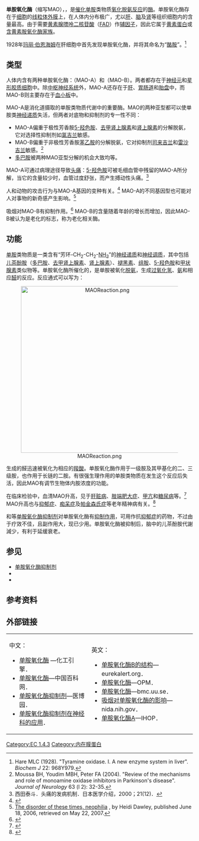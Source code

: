 {{FixBunching|beg}}
{{noteTA|G1=生命科学}}
{{protein
| Name = [[单胺氧化酶A|单胺氧化酶A]]
| caption = 人类单胺氧化酶（MAO-A）单体的丝带模型。图中的MAO-A与[[线粒体|线粒体]]的[[外膜|外膜]]相连，并与[[FAD|FAD]]和抑制剂[[氯吉兰|氯吉兰]]相结合。结构来自{{PDB|2BXS}}。
| image = Monoamine oxidase A 2BXS.png
| width = 
| HGNCid = 6833
| Symbol = [[MAOA|MAOA]]
| AltSymbols = 
| EntrezGene = 4128
| OMIM = 309850
| RefSeq = NM_000240
| UniProt = P21397
| PDB = 
| ECnumber = 1.4.3.4
| Chromosome = X
| Arm = p
| Band = 11
| LocusSupplementaryData = .4-p11.3
}}
{{FixBunching|mid}}
{{protein
| Name = [[单胺氧化酶B|单胺氧化酶B]]
| caption = 人类单胺氧化酶B的模型。结构来自{{PDB|1GOS}}。
| image = MonoamineOxidase-1GOS.png
| width = 
| HGNCid = 6834
| Symbol = MAOB
| AltSymbols = 
| EntrezGene = 4129
| OMIM = 309860
| RefSeq = NM_000898
| UniProt = P27338
| PDB = 
| ECnumber = 1.4.3.4
| Chromosome = X
| Arm = p
| Band = 11
| LocusSupplementaryData = .4-p11.3
}}
{{FixBunching|end}}
{{Redirect2|MAO|一位日本女性歌手|Mao}}
'''单胺氧化酶'''（缩写MAO），{{EC number|1.4.3.4}}，是[[催化|催化]][[单胺|单胺]]类物质[[氧化|氧化]][[脱氨|脱氨反应]]的[[酶|酶]]。单胺氧化酶存在于[[细胞|细胞]]的[[线粒体|线粒体]][[外膜|外膜]]上，在人体内分布极广，尤以[[肝|肝]]、[[脑|脑]]及[[肾|肾]]等组织细胞内的含量最高。由于需要[[黄素腺嘌呤二核苷酸|黄素腺嘌呤二核苷酸]]（[[FAD|FAD]]）作[[辅因子|辅因子]]，因此它属于[[黄素蛋白|黄素蛋白]]或[[含黄素胺氧化酶|含黄素胺氧化酶]][[蛋白质家族|家族]]。

1928年[[玛丽·伯恩海姆|玛丽·伯恩海姆]]在肝细胞中首先发现单胺氧化酶，并将其命名为“[[酪胺|酪胺]]{{le|氧化酶|Oxidase}}”。<ref>Hare MLC (1928). "Tyramine oxidase. I. A new enzyme system in liver". ''Biochem J'' 22: 968Y979.</ref>

==类型==
人体内含有两种单胺氧化酶：{{le|单胺氧化酶A|Monoamine oxidase A}}（MAO-A）和{{le|单胺氧化酶B|Monoamine oxidase B}}（MAO-B）。两者都存在于[[神经元|神经元]]和[[星形胶质细胞|星形胶质细胞]]中。除[[中枢神经系统|中枢神经系统]]外，MAO-A还存在于[[肝|肝]]、[[胃肠道|胃肠道]]和[[胎盘|胎盘]]中，而MAO-B则主要存在于[[血小板|血小板]]中。

MAO-A是消化道摄取的单胺类物质代谢中的重要酶。MAO的两种亚型都可以使单胺类[[神经递质|神经递质]]失活，但两者对底物和抑制剂的专一性不同：
*MAO-A偏重于极性芳香胺[[5-羟色胺|5-羟色胺]]、[[去甲肾上腺素|去甲肾上腺素]]和[[肾上腺素|肾上腺素]]的分解脱氨，它对选择性抑制剂如[[氯吉兰|氯吉兰]]敏感。
*MAO-B偏重于非极性芳香胺[[苯乙胺|苯乙胺]]的分解脱氨，它对抑制剂[[司来吉兰|司来吉兰]]和[[雷沙吉兰|雷沙吉兰]]敏感。<ref>Moussa BH, Youdim MBH, Peter FA (2004). "Review of the mechanisms and role of monoamine oxidase inhibitors in Parkinson's disease". ''Journal of Neurology'' 63 (l 2): 32-35.</ref>
*[[多巴胺|多巴胺]]被两种MAO亚型分解的机会大致均等。

MAO-A可通过病理途径导致[[头痛|头痛]]：[[5-羟色胺|5-羟色胺]]可被毛细血管中残留的MAO-A所分解，当它的含量较少时，血管过度舒张，而产生搏动性头痛。<ref>西田泰斗．头痛的发病机制．日本医学介绍，2000；21(12)．</ref>

人和动物的攻击行为与MAO-A基因的变种有关。<ref>{{cite journal en|author=Caspi A, McClay J, Moffitt T, Mill J, Martin J, Craig I, Taylor A, Poulton R |title=Role of genotype in the cycle of violence in maltreated children |journal=Science |volume=297 |issue=5582 |pages=851–4 |year=2002 |pmid=12161658 | doi = 10.1126/science.1072290 <!--Retrieved from CrossRef by DOI bot-->}}</ref> MAO-A的不同基因型也可能对人对事物的新奇感产生影响。<ref>[http://www.medialifemagazine.com/cgi-bin/artman/exec/view.cgi?archive=226&num=5439 The disorder of these times, neophilia] {{Wayback|url=http://www.medialifemagazine.com/cgi-bin/artman/exec/view.cgi?archive=226&num=5439 |date=20120204130857 }}, by Heidi Dawley, published June 18, 2006, retrieved on May 22, 2007.</ref>

吸烟对MAO-B有抑制作用。<ref>{{cite journal en|author=Fowler JS, Volkow ND, Wang GJ, Pappas N, Logan J, MacGregor R, Alexoff D, Wolf AP, Warner D, Cilento R, Zezulkova I |title=Neuropharmacological actions of cigarette smoke: brain monoamine oxidase B (MAO B) inhibition |journal=Journal of addictive diseases |year=1998 |pmid=9549600}}</ref> MAO-B的含量随着年龄的增长而增加，因此MAO-B被认为是老化的标志，称为老化相关酶。

==功能==
[[单胺|单胺]]类物质是一类含有“芳环-CH<sub>2</sub>-CH<sub>2</sub>-[[胺|NH<sub>2</sub>]]”的[[神经递质|神经递质]]和[[神經調節|神经调质]]，其中包括[[儿茶酚胺|儿茶酚胺]]（[[多巴胺|多巴胺]]、[[去甲肾上腺素|去甲肾上腺素]]、[[肾上腺素|肾上腺素]]）、[[褪黑素|褪黑素]]、[[组胺|组胺]]、[[5-羟色胺|5-羟色胺]]和[[甲状腺素|甲状腺素]]类似物等。单胺氧化酶所催化的，是单胺被氧化[[脱氨|脱氨]]，生成[[过氧化氢|过氧化氢]]、[[氨|氨]]和相应[[醛|醛]]的反应。反应通式可以写为：

<center>[[File:MAOReaction.png|450px]]</center>

生成的醛迅速被{{le|醛脱氢酶|Aldehyde dehydrogenase}}氧化为相应的[[羧酸|羧酸]]。单胺氧化酶作用于一级胺及其甲基化的二、三级胺，也作用于长链的二胺。有很强生理作用的单胺类物质在发生这个反应后失活，因此MAO有调节生物体内胺浓度的功能。

在临床检验中，血清MAO升高，见于[[肝脏病|肝脏病]]、[[肢端肥大症|肢端肥大症]]、[[甲亢|甲亢]]和[[糖尿病|糖尿病]]等。<ref>{{Cite web| title=单胺氧化酶；monoamine oxidase| url=http://www.chemyq.com/xz/xz4/38141rrjdi.htm| publisher=化工引擎| accessdate=2009-04-02| archive-date=2019-07-22| archive-url=https://web.archive.org/web/20190722172720/http://www.chemyq.com/xz/xz4/38141rrjdi.htm| dead-url=no}}</ref> MAO升高也与[[抑郁症|抑郁症]]、[[痴呆症|痴呆症]]及[[帕金森氏症|帕金森氏症]]等老年精神病有关。<ref>{{cite web| url=http://www.filorga.com.hk/view_infos.asp?id=37| title=中药有关抗衰老的药理基础| publisher=法国菲洛嘉胚胎活细胞研究中心| accessdate=2009-04-02}}{{dead link|date=2017年11月 |bot=InternetArchiveBot |fix-attempted=yes }}</ref>

{{le|异丙烟肼|Iproniazid}}和{{le|苯异丙肼|Pheniprazine}}等[[单胺氧化酶抑制剂|单胺氧化酶抑制剂]]对单胺氧化酶有[[酶抑制剂|抑制作用]]，可用作抗[[抑郁症|抑郁症]]的药物，不过由于疗效不佳，且副作用大，现已少用。单胺氧化酶被抑制后，脑中的儿茶酚胺代謝減少，有利于延缓衰老。

==参见==
*[[单胺氧化酶抑制剂|单胺氧化酶抑制剂]]
*{{le|咪唑啉受體|Imidazoline receptor|I<sub>2</sub>受體}}
*{{le|Brunner综合征|Brunner syndrome}}

==参考资料==
{{Reflist|2}}

==外部链接==
{|align="center" width="100%"
|中文：
* [http://www.chemyq.com/xz/xz4/38141rrjdi.htm 单胺氧化酶] {{Wayback|url=http://www.chemyq.com/xz/xz4/38141rrjdi.htm |date=20190722172720 }}—化工引擎．
* [https://web.archive.org/web/20160305042506/http://www.chinabaike.com/article/baike/1001/2008/200805111476122.html 单胺氧化酶]—中国百科网．
* [http://www.zhihuiyixue.com/bbs/post/view-102-94935-1-2-0.html 单胺氧化酶抑制剂]{{dead link|date=2017年11月 |bot=InternetArchiveBot |fix-attempted=yes }}—医博园．
* [https://web.archive.org/web/20080928133027/http://pharmacy.blogbus.com/logs/6330187.html 单胺氧化酶抑制剂在神经科的应用]．
|英文：
* [http://www.eurekalert.org/pub_releases/2001-11/euhs-sdt_1112101.php 单胺氧化酶B的结构]{{Wayback|url=http://www.eurekalert.org/pub_releases/2001-11/euhs-sdt_1112101.php |date=20120414183553 }}—eurekalert.org．
* [http://opm.phar.umich.edu/families.php?superfamily=128 单胺氧化酶]{{Wayback|url=http://opm.phar.umich.edu/families.php?superfamily=128 |date=20120209020201 }}—OPM．
* [https://web.archive.org/web/20020301014836/http://alpha2.bmc.uu.se/gerard/research_mao.html 单胺氧化酶]—bmc.uu.se．
* [http://www.nida.nih.gov/meetsum/nicotine/slides/16Volkow/VolkowSlides.html 吸烟对单胺氧化酶的影响]{{Wayback|url=http://www.nida.nih.gov/meetsum/nicotine/slides/16Volkow/VolkowSlides.html |date=20100102104557 }}—nida.nih.gov．
*[http://www.ihop-net.org/UniPub/iHOP/gs/89975.html 单胺氧化酶A]{{Wayback|url=http://www.ihop-net.org/UniPub/iHOP/gs/89975.html |date=20120208072542 }}—IHOP．
|}
{{CH-NH2氧化还原酶}}
{{线粒体蛋白质}}
{{神经递质代谢酶类}}

[[Category:EC_1.4.3|Category:EC 1.4.3]]
[[Category:内在膜蛋白|Category:内在膜蛋白]]